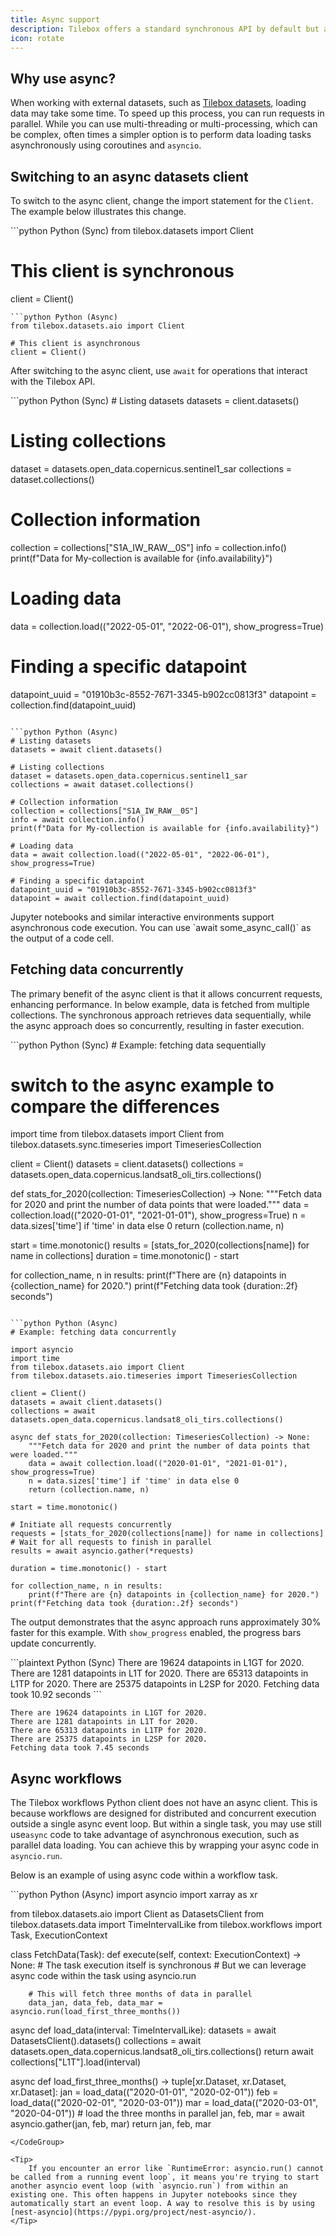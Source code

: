```yaml
---
title: Async support
description: Tilebox offers a standard synchronous API by default but also provides an async client option when needed.
icon: rotate
---
```


## Why use async?

When working with external datasets, such as [Tilebox datasets](/datasets/concepts/datasets), loading data may take some time. To speed up this process, you can run requests in parallel. While you can use multi-threading or multi-processing, which can be complex, often times a simpler option is to perform data loading tasks asynchronously using coroutines and `asyncio`.

## Switching to an async datasets client

To switch to the async client, change the import statement for the `Client`. The example below illustrates this change.

<CodeGroup>
```python Python (Sync)
from tilebox.datasets import Client

# This client is synchronous
client = Client()
```
```python Python (Async)
from tilebox.datasets.aio import Client

# This client is asynchronous
client = Client()
```
</CodeGroup>

After switching to the async client, use `await` for operations that interact with the Tilebox API.

<CodeGroup>
```python Python (Sync)
# Listing datasets
datasets = client.datasets()

# Listing collections
dataset = datasets.open_data.copernicus.sentinel1_sar
collections = dataset.collections()

# Collection information
collection = collections["S1A_IW_RAW__0S"]
info = collection.info()
print(f"Data for My-collection is available for {info.availability}")

# Loading data
data = collection.load(("2022-05-01", "2022-06-01"), show_progress=True)

# Finding a specific datapoint
datapoint_uuid = "01910b3c-8552-7671-3345-b902cc0813f3"
datapoint = collection.find(datapoint_uuid)
```

```python Python (Async)
# Listing datasets
datasets = await client.datasets()

# Listing collections
dataset = datasets.open_data.copernicus.sentinel1_sar
collections = await dataset.collections()

# Collection information
collection = collections["S1A_IW_RAW__0S"]
info = await collection.info()
print(f"Data for My-collection is available for {info.availability}")

# Loading data
data = await collection.load(("2022-05-01", "2022-06-01"), show_progress=True)

# Finding a specific datapoint
datapoint_uuid = "01910b3c-8552-7671-3345-b902cc0813f3"
datapoint = await collection.find(datapoint_uuid)
```
</CodeGroup>

<Note>
  Jupyter notebooks and similar interactive environments support asynchronous code execution. You can use
  `await some_async_call()` as the output of a code cell.
</Note>

## Fetching data concurrently

The primary benefit of the async client is that it allows concurrent requests, enhancing performance.
In below example, data is fetched from multiple collections. The synchronous approach retrieves data sequentially, while the async approach does so concurrently, resulting in faster execution.

<CodeGroup>
```python Python (Sync)
# Example: fetching data sequentially

# switch to the async example to compare the differences
import time
from tilebox.datasets import Client
from tilebox.datasets.sync.timeseries import TimeseriesCollection

client = Client()
datasets = client.datasets()
collections = datasets.open_data.copernicus.landsat8_oli_tirs.collections()

def stats_for_2020(collection: TimeseriesCollection) -> None:
    """Fetch data for 2020 and print the number of data points that were loaded."""
    data = collection.load(("2020-01-01", "2021-01-01"), show_progress=True)
    n = data.sizes['time'] if 'time' in data else 0
    return (collection.name, n)

start = time.monotonic()
results = [stats_for_2020(collections[name]) for name in collections]
duration = time.monotonic() - start

for collection_name, n in results:
    print(f"There are {n} datapoints in {collection_name} for 2020.")
print(f"Fetching data took {duration:.2f} seconds")
```

```python Python (Async)
# Example: fetching data concurrently

import asyncio
import time
from tilebox.datasets.aio import Client
from tilebox.datasets.aio.timeseries import TimeseriesCollection

client = Client()
datasets = await client.datasets()
collections = await datasets.open_data.copernicus.landsat8_oli_tirs.collections()

async def stats_for_2020(collection: TimeseriesCollection) -> None:
    """Fetch data for 2020 and print the number of data points that were loaded."""
    data = await collection.load(("2020-01-01", "2021-01-01"), show_progress=True)
    n = data.sizes['time'] if 'time' in data else 0
    return (collection.name, n)

start = time.monotonic()

# Initiate all requests concurrently
requests = [stats_for_2020(collections[name]) for name in collections]
# Wait for all requests to finish in parallel
results = await asyncio.gather(*requests)

duration = time.monotonic() - start

for collection_name, n in results:
    print(f"There are {n} datapoints in {collection_name} for 2020.")
print(f"Fetching data took {duration:.2f} seconds")
```
</CodeGroup>

The output demonstrates that the async approach runs approximately 30% faster for this example. With `show_progress` enabled, the progress bars update concurrently.

<CodeGroup>
```plaintext Python (Sync)
There are 19624 datapoints in L1GT for 2020.
There are 1281 datapoints in L1T for 2020.
There are 65313 datapoints in L1TP for 2020.
There are 25375 datapoints in L2SP for 2020.
Fetching data took 10.92 seconds
```

```plaintext Python (Async)
There are 19624 datapoints in L1GT for 2020.
There are 1281 datapoints in L1T for 2020.
There are 65313 datapoints in L1TP for 2020.
There are 25375 datapoints in L2SP for 2020.
Fetching data took 7.45 seconds
```
</CodeGroup>

## Async workflows

The Tilebox workflows Python client does not have an async client. This is because workflows are designed for distributed and concurrent execution outside a single async event loop. But within a single task, you may use still use`async` code to take advantage of asynchronous execution, such as parallel data loading. You can achieve this by wrapping your async code in `asyncio.run`.

Below is an example of using async code within a workflow task.

<CodeGroup>
```python Python (Async)
import asyncio
import xarray as xr

from tilebox.datasets.aio import Client as DatasetsClient
from tilebox.datasets.data import TimeIntervalLike
from tilebox.workflows import Task, ExecutionContext

class FetchData(Task):
    def execute(self, context: ExecutionContext) -> None:
        # The task execution itself is synchronous
        # But we can leverage async code within the task using asyncio.run

        # This will fetch three months of data in parallel
        data_jan, data_feb, data_mar = asyncio.run(load_first_three_months())
        
async def load_data(interval: TimeIntervalLike):
    datasets = await DatasetsClient().datasets()
    collections = await datasets.open_data.copernicus.landsat8_oli_tirs.collections()
    return await collections["L1T"].load(interval)

async def load_first_three_months() -> tuple[xr.Dataset, xr.Dataset, xr.Dataset]:
    jan = load_data(("2020-01-01", "2020-02-01"))
    feb = load_data(("2020-02-01", "2020-03-01"))
    mar = load_data(("2020-03-01", "2020-04-01"))
    # load the three months in parallel
    jan, feb, mar = await asyncio.gather(jan, feb, mar)
    return jan, feb, mar
```
</CodeGroup>

<Tip>
    If you encounter an error like `RuntimeError: asyncio.run() cannot be called from a running event loop`, it means you're trying to start another asyncio event loop (with `asyncio.run`) from within an existing one. This often happens in Jupyter notebooks since they automatically start an event loop. A way to resolve this is by using [nest-asyncio](https://pypi.org/project/nest-asyncio/).
</Tip>
